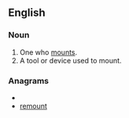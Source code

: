 ==English==
===Noun===
{{en-noun}}

#One who [[mount]]s.
#A tool or device used to mount.

===Anagrams===
* {{alphagram|emnortu}}
* [[remount#English|remount]]